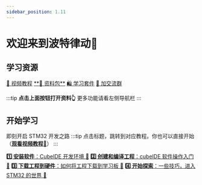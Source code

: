 ```yaml
---
sidebar_position: 1.11
---
```



# 欢迎来到波特律动👏

## 学习资源

<div className='flex gap-5' >
  <a href="https://www.bilibili.com/video/BV12v4y1y7uV" class="source_card_button" target="_blank">📖 视频教程</a>
  <a href="\docs\stm32\resourcePack\" class="source_card_button" target="_blank">**📂 资料包**</a>
  <a href="https://e.tb.cn/h.TsMWC9ZLtCLGVM6?tk=SbjTe8X2Drd" class="source_card_button" target="_blank">🛍️ 学习套件</a>
  <a href="https://qm.qq.com/cgi-bin/qm/qr?k=dm5etJLhMOP53Q0ooH_JtNCWKcETMW0A&jump_from=webapi&authKey=hVCxgcr2P3pfzEXFdCWqV4MWfWYX6iqnAVjJyDPtO9dGfdydmh8T5ni+FbIfVk0w" class="source_card_button" target="_blank">📱 加交流群</a>

</div>

<div style={{ marginBottom: '20px' }}></div>

:::tip
**点击上面按钮打开资料👆** 更多功能请看左侧导航栏
:::

## 开始学习

即刻开启 STM32 开发之路
:::tip
点击标题，跳转到对应教程。你也可以直接开始 （<a href="https://www.bilibili.com/video/BV12v4y1y7uV" target="_blank">**观看视频教程🔗**</a>）
:::

<div style={{ display: 'grid', gap: '1rem' }}>
  <Card>
    <CardContent>
    <a href="/docs/stm32/getting-started/getting-started_InstalCube" target="_blank"><strong>1️⃣ 安装软件</strong>：CubeIDE 开发环境 🔗</a>
    </CardContent>
  </Card>
  <Card>
    <CardContent>
    <a href="/docs/stm32/getting-started/getting-started_software" target="_blank"><strong>2️⃣ 创建和编译工程</strong>：cubeIDE 软件操作入门 🔗</a>
    </CardContent>
  </Card>
  <Card>
    <CardContent>
    <a href="/docs/stm32/getting-started/getting-started_hardware" target="_blank"><strong>3️⃣ 下载工程到硬件</strong>：如何将工程下载到学习板 🔗</a>
    </CardContent>
  </Card>
  <Card>
    <CardContent>
    <a href="/docs/stm32/getting-started/getting-started_finish" target="_blank"><strong>4️⃣ 开始探索</strong>：一些技巧，进入 STM32 的世界 🔗</a>
    </CardContent>
  </Card>
</div>
